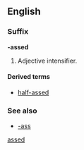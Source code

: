{{also|assed}}
==English==

===Suffix===
'''-assed'''

# {{slang|vulgar}} Adjective intensifier.

====Derived terms====
* [[half-assed]]

===See also===
* [[-ass]]

[[Category:English suffixes|assed]]